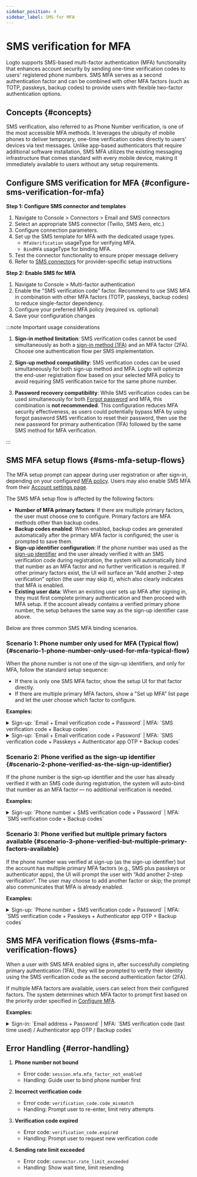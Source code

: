 ```yaml
---
sidebar_position: 4
sidebar_label: SMS for MFA
---
```


# SMS verification for MFA

Logto supports SMS-based multi-factor authentication (MFA) functionality that enhances account security by sending one-time verification codes to users' registered phone numbers. SMS MFA serves as a second authentication factor and can be combined with other MFA factors (such as TOTP, passkeys, backup codes) to provide users with flexible two-factor authentication options.

## Concepts \{#concepts}

SMS verification, also referred to as Phone Number verification, is one of the most accessible MFA methods. It leverages the ubiquity of mobile phones to deliver temporary, one-time verification codes directly to users' devices via text messages. Unlike app-based authenticators that require additional software installation, SMS MFA utilizes the existing messaging infrastructure that comes standard with every mobile device, making it immediately available to users without any setup requirements.

## Configure SMS verification for MFA \{#configure-sms-verification-for-mfa}

**Step 1: Configure SMS connector and templates**

1. Navigate to <CloudLink to="/connectors/passwordless">Console > Connectors > Email and SMS connectors</CloudLink>
2. Select an appropriate SMS connector (Twilio, SMS Aero, etc.)
3. Configure connection parameters.
4. Set up the SMS template for MFA with the dedicated usage types.
   - `MfaVerification` usageType for verifying MFA.
   - `BindMFA` usageType for binding MFA.
5. Test the connector functionality to ensure proper message delivery
6. Refer to [SMS connectors](/connectors/sms-connectors) for provider-specific setup instructions

**Step 2: Enable SMS for MFA**

1. Navigate to <CloudLink to="/mfa">Console > Multi-factor authentication</CloudLink>
2. Enable the "SMS verification code" factor. Recommend to use SMS MFA in combination with other MFA factors (TOTP, passkeys, backup codes) to reduce single-factor dependency.
3. Configure your preferred MFA policy (required vs. optional)
4. Save your configuration changes

:::note Important usage considerations

1. **Sign-in method limitation**: SMS verification codes cannot be used simultaneously as both a [sign-in method (1FA)](/end-user-flows/sign-up-and-sign-in/sign-in) and an MFA factor (2FA). Choose one authentication flow per SMS implementation.

2. **Sign-up method compatibility**: SMS verification codes can be used simultaneously for both sign-up method and MFA. Logto will optimize the end-user registration flow based on your selected MFA policy to avoid requiring SMS verification twice for the same phone number.

3. **Password recovery compatibility**: While SMS verification codes can be used simultaneously for both [Forgot password](/end-user-flows/sign-up-and-sign-in/reset-password) and MFA, this combination is **not recommended**. This configuration reduces MFA security effectiveness, as users could potentially bypass MFA by using forgot password SMS verification to reset their password, then use the new password for primary authentication (1FA) followed by the same SMS method for MFA verification.

:::

## SMS MFA setup flows \{#sms-mfa-setup-flows}

The MFA setup prompt can appear during user registration or after sign-in, depending on your configured [MFA policy](/end-user-flows/mfa/configure-mfa#global-mfa-configuration). Users may also enable SMS MFA from their [Account settings page](/end-user-flows/account-settings/by-account-api#manage-phone).

The SMS MFA setup flow is affected by the following factors:

- **Number of MFA primary factors**: If there are multiple primary factors, the user must choose one to configure. Primary factors are MFA methods other than backup codes.
- **Backup codes enabled**: When enabled, backup codes are generated automatically after the primary MFA factor is configured; the user is prompted to save them.
- **Sign-up identifier configuration**: If the phone number was used as the [sign-up identifier](/end-user-flows/sign-up-and-sign-in/sign-up#set-up-the-sign-up-identifier) and the user already verified it with an SMS verification code during registration, the system will automatically bind that number as an MFA factor and no further verification is required. If other primary factors exist, the UI will surface an “Add another 2-step verification” option (the user may skip it), which also clearly indicates that MFA is enabled.
- **Existing user data**: When an existing user sets up MFA after signing in, they must first complete primary authentication and then proceed with MFA setup. If the account already contains a verified primary phone number, the setup behaves the same way as the sign-up identifier case above.

Below are three common SMS MFA binding scenarios.

### Scenario 1: Phone number only used for MFA (Typical flow) \{#scenario-1-phone-number-only-used-for-mfa-typical-flow}

When the phone number is not one of the sign-up identifiers, and only for MFA, follow the standard setup sequence:

- If there is only one SMS MFA factor, show the setup UI for that factor directly.
- If there are multiple primary MFA factors, show a "Set up MFA" list page and let the user choose which factor to configure.

**Examples:**

<details>
  <summary>
    Sign-up: `Email + Email verification code + Password` | MFA: `SMS verification code + Backup
    codes`
  </summary>
  <img src="/img/assets/sms-mfa-setup-scenario-1-1.png" alt="SMS MFA setup flow 1-1" />
</details>

<details>
  <summary>
    Sign-up: `Email + Email verification code + Password` | MFA: `SMS verification code + Passkeys +
    Authenticator app OTP + Backup codes`
  </summary>
  <img src="/img/assets/sms-mfa-setup-scenario-1-2.png" alt="SMS MFA setup flow 1-2" />
</details>

### Scenario 2: Phone verified as the sign-up identifier \{#scenario-2-phone-verified-as-the-sign-up-identifier}

If the phone number is the sign-up identifier and the user has already verified it with an SMS code during registration, the system will auto-bind that number as an MFA factor — no additional verification is needed.

**Examples:**

<details>
  <summary>
    Sign-up: `Phone number + SMS verification code + Password` | MFA: `SMS verification code +
    Backup codes`
  </summary>
  <img src="/img/assets/sms-mfa-setup-scenario-2.png" alt="SMS MFA setup flow 2" />
</details>

### Scenario 3: Phone verified but multiple primary factors available \{#scenario-3-phone-verified-but-multiple-primary-factors-available}

If the phone number was verified at sign-up (as the sign-up identifier) but the account has multiple primary MFA factors (e.g., SMS plus passkeys or authenticator apps), the UI will prompt the user with “Add another 2-step verification”. The user may choose to add another factor or skip; the prompt also communicates that MFA is already enabled.

**Examples:**

<details>
  <summary>
    Sign-up: `Phone number + SMS verification code + Password` | MFA: `SMS verification code +
    Passkeys + Authenticator app OTP + Backup codes`
  </summary>
  <img src="/img/assets/sms-mfa-setup-scenario-3.png" alt="SMS MFA setup flow 3" />
</details>

## SMS MFA verification flows \{#sms-mfa-verification-flows}

When a user with SMS MFA enabled signs in, after successfully completing primary authentication (1FA), they will be prompted to verify their identity using the SMS verification code as the second authentication factor (2FA).

If multiple MFA factors are available, users can select from their configured factors. The system determines which MFA factor to prompt first based on the priority order specified in [Configure MFA](/end-user-flows/mfa/configure-mfa#mfa-verification-flow).

**Examples:**

<details>
  <summary>
    Sign-in: `Email address + Password` | MFA: `SMS verification code (last time used) /
    Authenticator app OTP / Backup codes`
  </summary>
  <img src="/img/assets/sms-mfa-verification-flow.png" alt="SMS MFA verification flow" />
</details>

## Error Handling \{#error-handling}

1. **Phone number not bound**

   - Error code: `session.mfa.mfa_factor_not_enabled`
   - Handling: Guide user to bind phone number first

2. **Incorrect verification code**

   - Error code: `verification_code.code_mismatch`
   - Handling: Prompt user to re-enter, limit retry attempts

3. **Verification code expired**

   - Error code: `verification_code.expired`
   - Handling: Prompt user to request new verification code

4. **Sending rate limit exceeded**
   - Error code: `connector.rate_limit_exceeded`
   - Handling: Show wait time, limit resending
